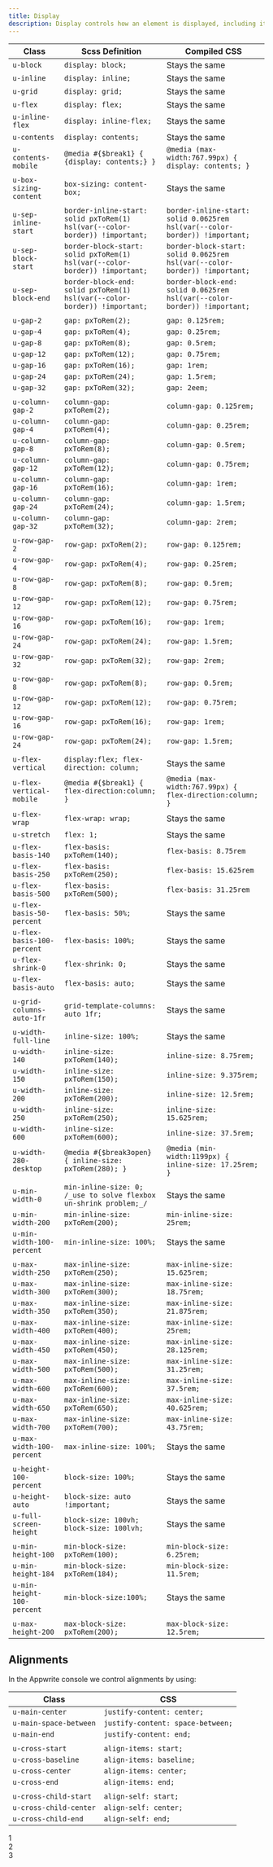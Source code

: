 ```yaml
---
title: Display
description: Display controls how an element is displayed, including its alignment, spacing and size.
---
```


| Class                      | Scss Definition                                                               | Compiled CSS                                                                |
| -------------------------- | ----------------------------------------------------------------------------- | --------------------------------------------------------------------------- |
| `u-block`                  | `display: block;`                                                             | Stays the same                                                              |
| `u-inline`                 | `display: inline;`                                                            | Stays the same                                                              |
| `u-grid`                   | `display: grid;`                                                              | Stays the same                                                              |
| `u-flex`                   | `display: flex;`                                                              | Stays the same                                                              |
| `u-inline-flex`            | `display: inline-flex;`                                                       | Stays the same                                                              |
| `u-contents`               | `display: contents;`                                                          | Stays the same                                                              |
| `u-contents-mobile`        | `@media #{$break1} { {display: contents;} }`                                  | `@media (max-width:767.99px) { display: contents; }`                        |
|                            |                                                                               |                                                                             |
| `u-box-sizing-content`     | `box-sizing: content-box;`                                                    | Stays the same                                                              |
|                            |                                                                               |                                                                             |
| `u-sep-inline-start`       | `border-inline-start: solid pxToRem(1) hsl(var(--color-border)) !important;`  | `border-inline-start: solid 0.0625rem hsl(var(--color-border)) !important;` |
| `u-sep-block-start`        | `border-block-start: solid pxToRem(1) hsl(var(--color-border)) !important;`   | `border-block-start: solid 0.0625rem hsl(var(--color-border)) !important;`  |
| `u-sep-block-end`          | `border-block-end: solid pxToRem(1) hsl(var(--color-border)) !important;`     | `border-block-end: solid 0.0625rem hsl(var(--color-border)) !important;`    |
|                            |                                                                               |                                                                             |
| `u-gap-2`                  | `gap: pxToRem(2);`                                                            | `gap: 0.125rem;`                                                            |
| `u-gap-4`                  | `gap: pxToRem(4);`                                                            | `gap: 0.25rem;`                                                             |
| `u-gap-8`                  | `gap: pxToRem(8);`                                                            | `gap: 0.5rem;`                                                              |
| `u-gap-12`                 | `gap: pxToRem(12);`                                                           | `gap: 0.75rem;`                                                             |
| `u-gap-16`                 | `gap: pxToRem(16);`                                                           | `gap: 1rem;`                                                                |
| `u-gap-24`                 | `gap: pxToRem(24);`                                                           | `gap: 1.5rem;`                                                              |
| `u-gap-32`                 | `gap: pxToRem(32);`                                                           | `gap: 2eem;`                                                                |
|                            |                                                                               |                                                                             |
| `u-column-gap-2`           | `column-gap: pxToRem(2);`                                                     | `column-gap: 0.125rem;`                                                     |
| `u-column-gap-4`           | `column-gap: pxToRem(4);`                                                     | `column-gap: 0.25rem;`                                                      |
| `u-column-gap-8`           | `column-gap: pxToRem(8);`                                                     | `column-gap: 0.5rem;`                                                       |
| `u-column-gap-12`          | `column-gap: pxToRem(12);`                                                    | `column-gap: 0.75rem;`                                                      |
| `u-column-gap-16`          | `column-gap: pxToRem(16);`                                                    | `column-gap: 1rem;`                                                         |
| `u-column-gap-24`          | `column-gap: pxToRem(24);`                                                    | `column-gap: 1.5rem;`                                                       |
| `u-column-gap-32`          | `column-gap: pxToRem(32);`                                                    | `column-gap: 2rem;`                                                         |
|                            |                                                                               |                                                                             |
| `u-row-gap-2`              | `row-gap: pxToRem(2);`                                                        | `row-gap: 0.125rem;`                                                        |
| `u-row-gap-4`              | `row-gap: pxToRem(4);`                                                        | `row-gap: 0.25rem;`                                                         |
| `u-row-gap-8`              | `row-gap: pxToRem(8);`                                                        | `row-gap: 0.5rem;`                                                          |
| `u-row-gap-12`             | `row-gap: pxToRem(12);`                                                       | `row-gap: 0.75rem;`                                                         |
| `u-row-gap-16`             | `row-gap: pxToRem(16);`                                                       | `row-gap: 1rem;`                                                            |
| `u-row-gap-24`             | `row-gap: pxToRem(24);`                                                       | `row-gap: 1.5rem;`                                                          |
| `u-row-gap-32`             | `row-gap: pxToRem(32);`                                                       | `row-gap: 2rem;`                                                            |
|                            |                                                                               |                                                                             |
| `u-row-gap-8`              | `row-gap: pxToRem(8);`                                                        | `row-gap: 0.5rem;`                                                          |
| `u-row-gap-12`             | `row-gap: pxToRem(12);`                                                       | `row-gap: 0.75rem;`                                                         |
| `u-row-gap-16`             | `row-gap: pxToRem(16);`                                                       | `row-gap: 1rem;`                                                            |
| `u-row-gap-24`             | `row-gap: pxToRem(24);`                                                       | `row-gap: 1.5rem;`                                                          |
|                            |                                                                               |                                                                             |
| `u-flex-vertical`          | `display:flex; flex-direction: column;`                                       | Stays the same                                                              |
| `u-flex-vertical-mobile`   | `@media #{$break1} { flex-direction:column; }`                                | `@media (max-width:767.99px) { flex-direction:column; }`                    |
| `u-flex-wrap`              | `flex-wrap: wrap;`                                                            | Stays the same                                                              |
| `u-stretch`                | `flex: 1;`                                                                    | Stays the same                                                              |
| `u-flex-basis-140`         | `flex-basis: pxToRem(140);`                                                   | `flex-basis: 8.75rem`                                                       |
| `u-flex-basis-250`         | `flex-basis: pxToRem(250);`                                                   | `flex-basis: 15.625rem`                                                       |
| `u-flex-basis-500`         | `flex-basis: pxToRem(500);`                                                   | `flex-basis: 31.25rem`                                                       |
| `u-flex-basis-50-percent`  | `flex-basis: 50%;`                                                            | Stays the same                                                              |
| `u-flex-basis-100-percent` | `flex-basis: 100%;`                                                           | Stays the same                                                              |
| `u-flex-shrink-0`          | `flex-shrink: 0;`                                                             | Stays the same                                                              |
| `u-flex-basis-auto`        | `flex-basis: auto;`                                                           | Stays the same                                                              |
|                            |                                                                               |                                                                             |
| `u-grid-columns-auto-1fr`  | `grid-template-columns: auto 1fr;`                                            | Stays the same                                                              |
|                            |                                                                               |                                                                             |
| `u-width-full-line`        | `inline-size: 100%;`                                                          | Stays the same                                                              |
| `u-width-140`              | `inline-size: pxToRem(140);`                                                  | `inline-size: 8.75rem;`                                                     |
| `u-width-150`              | `inline-size: pxToRem(150);`                                                  | `inline-size: 9.375rem;`                                                    |
| `u-width-200`              | `inline-size: pxToRem(200);`                                                  | `inline-size: 12.5rem;`                                                     |
| `u-width-250`              | `inline-size: pxToRem(250);`                                                  | `inline-size: 15.625rem;`                                                   |
| `u-width-600`              | `inline-size: pxToRem(600);`                                                  | `inline-size: 37.5rem;`                                                     |
| `u-width-280-desktop`      | `@media #{$break3open} { inline-size: pxToRem(280); }`                        | `@media (min-width:1199px) { inline-size: 17.25rem; }`                      |
|                            |                                                                               |                                                                             |
| `u-min-width-0`            | `min-inline-size: 0; /_use to solve flexbox un-shrink problem;_/`             | Stays the same                                                              |
| `u-min-width-200`          | `min-inline-size: pxToRem(200); `                                             | `min-inline-size: 25rem;`                                                   |
| `u-min-width-100-percent`  | `min-inline-size: 100%;`                                                      | Stays the same                                                              |
|                            |                                                                               |                                                                             |
| `u-max-width-250`          | `max-inline-size: pxToRem(250);`                                              | `max-inline-size: 15.625rem;`                                               |
| `u-max-width-300`          | `max-inline-size: pxToRem(300);`                                              | `max-inline-size: 18.75rem;`                                                |
| `u-max-width-350`          | `max-inline-size: pxToRem(350);`                                              | `max-inline-size: 21.875rem;`                                               |
| `u-max-width-400`          | `max-inline-size: pxToRem(400);`                                              | `max-inline-size: 25rem;`                                                   |
| `u-max-width-450`          | `max-inline-size: pxToRem(450);`                                              | `max-inline-size: 28.125rem;`                                               |
| `u-max-width-500`          | `max-inline-size: pxToRem(500);`                                              | `max-inline-size: 31.25rem;`                                                |
| `u-max-width-600`          | `max-inline-size: pxToRem(600);`                                              | `max-inline-size: 37.5rem;`                                                 |
| `u-max-width-650`          | `max-inline-size: pxToRem(650);`                                              | `max-inline-size: 40.625rem;`                                               |
| `u-max-width-700`          | `max-inline-size: pxToRem(700);`                                              | `max-inline-size: 43.75rem;`                                                |
| `u-max-width-100-percent`  | `max-inline-size: 100%;`                                                      | Stays the same                                                              |
|                            |                                                                               |                                                                             |
| `u-height-100-percent`     | `block-size: 100%;`                                                           | Stays the same                                                              |
| `u-height-auto`            | `block-size: auto !important;`                                                | Stays the same                                                              |
| `u-full-screen-height`     | `block-size: 100vh; block-size: 100lvh;`                                      | Stays the same                                                              |
|                            |                                                                               |                                                                             |
| `u-min-height-100`         | `min-block-size: pxToRem(100);`                                               | `min-block-size: 6.25rem;`                                                  |
| `u-min-height-184`         | `min-block-size: pxToRem(184);`                                               | `min-block-size: 11.5rem;`                                                  |
| `u-min-height-100-percent` | `min-block-size:100%;`                                                        | Stays the same                                                              |
|                            |                                                                               |                                                                             |
| `u-max-height-200`         | `max-block-size: pxToRem(200);`                                               | `max-block-size: 12.5rem;`                                                  |

## Alignments

In the Appwrite console we control alignments by using:

| Class                  | CSS                               |
| ---------------------- | --------------------------------- |
| `u-main-center`        | `justify-content: center;`        |
| `u-main-space-between` | `justify-content: space-between;` |
| `u-main-end`           | `justify-content: end;`           |
|                        |                                   |
| `u-cross-start`        | `align-items: start;`             |
| `u-cross-baseline`     | `align-items: baseline;`          |
| `u-cross-center`       | `align-items: center;`            |
| `u-cross-end`          | `align-items: end;`               |
|                        |                                   |
| `u-cross-child-start`  | `align-self: start;`              |
| `u-cross-child-center` | `align-self: center;`             |
| `u-cross-child-end`    | `align-self: end;`                |

<Preview center>
  <div class="u-flex u-main-space-between u-min-width-100-percent card">
    <div class="box">1</div>
    <div class="box">2</div>
    <div class="box">3</div>
  </div>
</Preview>
